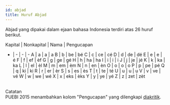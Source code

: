 ```yaml
---
id: abjad
title: Huruf Abjad
---
```


Abjad yang dipakai dalam ejaan bahasa Indonesia terdiri atas 26 huruf berikut.

Kapital | Nonkapital | Nama | Pengucapan
- | - | - | -
A | a | a | a
B | b | be | bé
C | c | ce | cé
D | d | de | dé
E | e | e | é
F | f | ef | èf
G | g | ge | gé
H | h | ha | ha
I | i | i | i
J | j | je | jé
K | k | ka | ka
L | l | el | èl
M | m | em | èm
N | n | en | èn
O | o | o | o
P | p | pe | pé
Q | q | ki | ki
R | r | er | èr
S | s | es | ès
T | t | te | té
U | u | u | u
V | v | ve | vé
W | w | we | wé
X | x | eks | èks
Y | y | ye | yé
Z | z | zet | zèt

<br />
<div style={{ padding: '10px 20px', color: 'white', backgroundColor: '#6ab0de' }}>
Catatan
</div>
<div style={{ padding: '20px', color: 'black', backgroundColor: '#e7f2fa' }}>
PUEBI 2015 menambahkan kolom "Pengucapan" yang dilengkapi <a href='/huruf/vokal'>diakritik</a>.
</div>